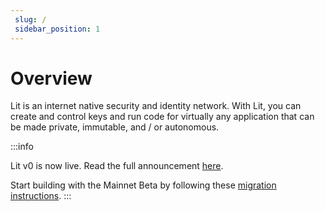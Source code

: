 ```yaml
--- 
 slug: /
 sidebar_position: 1
---
```



# Overview

Lit is an internet native security and identity network.  With Lit, you can create and control keys and run code for virtually any application that can be made private, immutable, and / or autonomous.  

:::info

Lit v0 is now live. Read the full announcement [here](https://spark.litprotocol.com/).

Start building with the Mainnet Beta by following these [migration instructions](https://spark.litprotocol.com/).
:::

<QuickStartSection title="Quick Start"></QuickStartSection>
<CoreConceptsSection title="Core Concepts"></CoreConceptsSection>
<LearnCodeSection title="Documentation"></LearnCodeSection>
<EcosystemSection title="Explore the Lit Ecosystem"></EcosystemSection>
